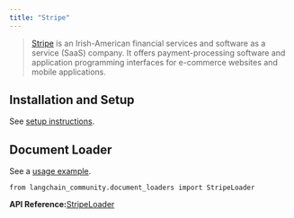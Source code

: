 ```yaml
---
title: "Stripe"
---
```


> [Stripe](https://stripe.com/en-ca) is an Irish-American financial services and software as a service (SaaS) company. It offers payment-processing software and application programming interfaces for e-commerce websites and mobile applications.

## Installation and Setup

See [setup instructions](/src/oss/integrations/document_loaders/stripe).

## Document Loader

See a [usage example](/src/oss/integrations/document_loaders/stripe).

```
from langchain_community.document_loaders import StripeLoader
```

**API Reference:**[StripeLoader](https://python.langchain.com/api_reference/community/document_loaders/langchain_community.document_loaders.stripe.StripeLoader.html)

